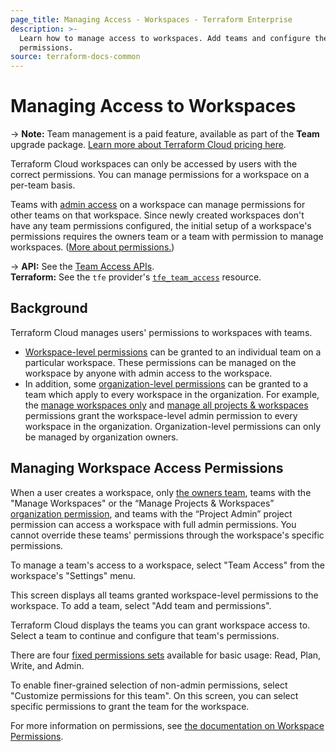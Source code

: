 ```yaml
---
page_title: Managing Access - Workspaces - Terraform Enterprise
description: >-
  Learn how to manage access to workspaces. Add teams and configure their
  permissions.
source: terraform-docs-common
---
```


# Managing Access to Workspaces

-> **Note:** Team management is a paid feature, available as part of the **Team** upgrade package. [Learn more about Terraform Cloud pricing here](https://www.hashicorp.com/products/terraform/pricing).

Terraform Cloud workspaces can only be accessed by users with the correct permissions. You can manage permissions for a workspace on a per-team basis.

Teams with [admin access](/terraform/enterprise/users-teams-organizations/permissions) on a workspace can manage permissions for other teams on that workspace. Since newly created workspaces don't have any team permissions configured, the initial setup of a workspace's permissions requires the owners team or a team with permission to manage workspaces. ([More about permissions.](/terraform/enterprise/users-teams-organizations/permissions))

[permissions-citation]: #intentionally-unused---keep-for-maintainers

-> **API:** See the [Team Access APIs](/terraform/enterprise/api-docs/team-access). <br/>
**Terraform:** See the `tfe` provider's [`tfe_team_access`](https://registry.terraform.io/providers/hashicorp/tfe/latest/docs/resources/team_access) resource.

## Background

Terraform Cloud manages users' permissions to workspaces with teams.

-   [Workspace-level permissions](/terraform/enterprise/users-teams-organizations/permissions#workspace-permissions) can be granted to an individual team on a particular workspace. These permissions can be managed on the workspace by anyone with admin access to the workspace.
-   In addition, some [organization-level permissions](/terraform/enterprise/users-teams-organizations/permissions#organization-permissions) can be granted to a team which apply to every workspace in the organization. For example, the
    [manage workspaces only](/terraform/enterprise/users-teams-organizations/permissions#manage-workspaces-only) and [manage all projects & workspaces](/terraform/enterprise/users-teams-organizations/permissions#manage-workspaces-only) permissions grant the workspace-level admin permission to every workspace in the organization. Organization-level permissions can only be managed by organization owners.

## Managing Workspace Access Permissions

When a user creates a workspace, only [the owners team](/terraform/enterprise/users-teams-organizations/teams#the-owners-team), teams with the "Manage Workspaces" or the “Manage Projects & Workspaces” [organization permission](/terraform/enterprise/users-teams-organizations/permissions#project-permissions), and teams with the “Project Admin” project permission can access a workspace with full admin permissions. You cannot override these teams' permissions through the workspace's specific permissions. 

To manage a team's access to a workspace, select "Team Access" from the workspace's "Settings" menu.

This screen displays all teams granted workspace-level permissions to the workspace. To add a team, select "Add team and permissions".

Terraform Cloud displays the teams you can grant workspace access to. Select a team to continue and configure that team's permissions.

There are four [fixed permissions sets](/terraform/enterprise/users-teams-organizations/permissions#fixed-permission-sets) available for basic usage: Read, Plan, Write, and Admin.

To enable finer-grained selection of non-admin permissions, select "Customize permissions for this team". On this screen, you can select specific permissions to grant the team for the workspace. 

For more information on permissions, see [the documentation on Workspace Permissions](/terraform/enterprise/users-teams-organizations/permissions#workspace-permissions).
